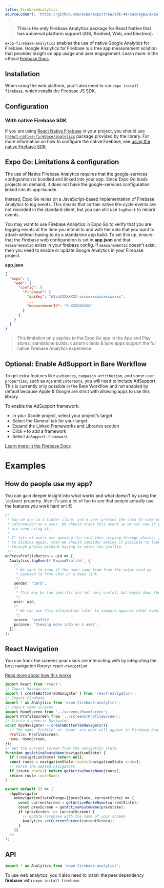 ```yaml
---
title: FirebaseAnalytics
sourceCodeUrl: 'https://github.com/expo/expo/tree/sdk-44/packages/expo-firebase-analytics'
---
```



> **This is the only Firebase Analytics package for React Native that has universal platform support (iOS, Android, Web, and Electron).**

`expo-firebase-analytics` enables the use of native Google Analytics for Firebase. Google Analytics for Firebase is a free app measurement solution that provides insight on app usage and user engagement.
Learn more in the official [Firebase Docs](https://firebase.google.com/docs/analytics/).

<PlatformsSection android emulator ios simulator web />

## Installation

<InstallSection packageName="expo-firebase-analytics" />

When using the web platform, you'll also need to run `expo install firebase`, which installs the Firebase JS SDK.

## Configuration

### With native Firebase SDK

If you are using [React Native Firebase](https://rnfirebase.io/) in your project, you should use [`@react-native-firebase/analytics`](https://rnfirebase.io/analytics/usage) package provided by the library. For more information on how to configure the native Firebase, see [using the native Firebase SDK](/guides/setup-native-firebase/).

## Expo Go: Limitations & configuration

The use of Native Firebase Analytics requires that the google-services configuration is bundled and linked into your app. Since Expo Go loads projects on demand, it does not have the google-services configuration linked into its app-bundle.

Instead, Expo Go relies on a JavaScript-based implementation of Firebase Analytics to log events. This means that certain native life-cycle events are not recorded in the standard client, but you can still use `logEvent` to record events.

You may want to use Firebase Analytics in Expo Go to verify that you are logging events at the time you intend to and with the data that you want to attach without having to do a standalone app build. To set this up, ensure that the Firebase web configuration is set in **app.json** and that `measurementId` exists in your firebase config. If `measurementId` doesn't exist, then you need to enable or update Google Analytics in your Firebase project.

**app.json**

```json
{
  "expo": {
    "web": {
      "config": {
        "firebase": {
          "apiKey": "AIzaXXXXXXXX-xxxxxxxxxxxxxxxxxxx",
          ...
          "measurementId": "G-XXXXXXXXX"
        }
      }
    }
  }
}
```

> This limitation only applies to the Expo Go app in the App and Play stores; standalone builds, custom clients & bare apps support the full native Firebase Analytics experience.

## Optional: Enable AdSupport in Bare Workflow

To get extra features like `audiences`, `campaign attribution`, and some `user properties`, such as `Age` and `Interests`, you will need to include AdSupport. This is currently only possible in the Bare Workflow and not enabled by default because Apple & Google are strict with allowing apps to use this library.

To enable the AdSupport framework:

- In your Xcode project, select your project's target
- Select the General tab for your target
- Expand the Linked Frameworks and Libraries section
- Click `+` to add a framework
- Select `AdSupport.framework`

[Learn more in the Firebase Docs](https://firebase.google.com/support/guides/analytics-adsupport)

# Examples

## How do people use my app?

You can gain deeper insight into what works and what doesn't by using the `logEvent` property. Also it's just a lot of fun to see that people actually use the features you work hard on! 😍

```ts
/*
 * Say we are in a tinder clone, and a user presses the card to view more
 * information on a user. We should track this event so we can see if people
 * are even using it.
 *
 * If lots of users are opening the card then swiping through photos, just
 * to dismiss again, then we should consider making it possible to look
 * through photos without having to enter the profile.
 */
onPressProfileButton = uid => {
  Analytics.logEvent('ExpandProfile', {
    /*
     * We want to know if the user came from from the swipe card as
     * opposed to from chat or a deep link.
     */
    sender: 'card',
    /*
     * This may be too specific and not very useful, but maybe down the line * we could investigate why a certain user is more popular than others.
     */
    user: uid,
    /*
     * We can use this information later to compare against other events.
     */
    screen: 'profile',
    purpose: 'Viewing more info on a user',
  });
};
```

## React Navigation

You can track the screens your users are interacting with by integrating the best navigation library: `react-navigation`

[Read more about how this works](https://reactnavigation.org/docs/en/screen-tracking.html)

```js
import React from 'react';
// Import Navigation
import { createBottomTabNavigator } from 'react-navigation';
// Import Firebase
import * as Analytics from 'expo-firebase-analytics';
// Import some screens
import HomeScreen from '../screens/HomeScreen';
import ProfileScreen from '../screens/ProfileScreen';
// Create a generic Navigator
const AppNavigator = createBottomTabNavigator({
  // The name `Profile` or `Home` are what will appear in Firebase Analytics.
  Profile: ProfileScreen,
  Home: HomeScreen,
});
// Get the current screen from the navigation state
function getActiveRouteName(navigationState) {
  if (!navigationState) return null;
  const route = navigationState.routes[navigationState.index];
  // Parse the nested navigators
  if (route.routes) return getActiveRouteName(route);
  return route.routeName;
}

export default () => (
  <AppNavigator
    onNavigationStateChange={(prevState, currentState) => {
      const currentScreen = getActiveRouteName(currentState);
      const prevScreen = getActiveRouteName(prevState);
      if (prevScreen !== currentScreen) {
        // Update Firebase with the name of your screen
        Analytics.setCurrentScreen(currentScreen);
      }
    }}
  />
);
```

## API

```js
import * as Analytics from 'expo-firebase-analytics';
```

To use web analytics, you'll also need to install the peer dependency **firebase** with `expo install firebase`.

<APISection packageName="expo-firebase-analytics" apiName="Analytics" />
